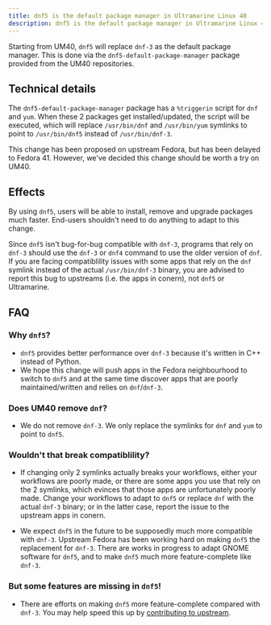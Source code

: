 ```yaml
---
title: dnf5 is the default package manager in Ultramarine Linux 40
description: dnf5 is the default package manager in Ultramarine Linux 40
---
```



Starting from UM40, `dnf5` will replace `dnf-3` as the default package manager.
This is done via the `dnf5-default-package-manager` package provided from the UM40 repositories.

## Technical details

The `dnf5-default-package-manager` package has a `%triggerin` script for `dnf` and `yum`. When these
2 packages get installed/updated, the script will be executed, which will replace `/usr/bin/dnf` and
`/usr/bin/yum` symlinks to point to `/usr/bin/dnf5` instead of `/usr/bin/dnf-3`.

This change has been proposed on upstream Fedora, but has been delayed to Fedora 41. However, we've
decided this change should be worth a try on UM40.

## Effects

By using `dnf5`, users will be able to install, remove and upgrade packages much faster. End-users
shouldn't need to do anything to adapt to this change.

Since `dnf5` isn't bug-for-bug compatible with `dnf-3`, programs that rely on `dnf-3` should use the
`dnf-3` or `dnf4` command to use the older version of `dnf`. If you are facing compatiblility issues
with some apps that rely on the `dnf` symlink instead of the actual `/usr/bin/dnf-3` binary, you are
advised to report this bug to upstreams (i.e. the apps in conern), not `dnf5` or Ultramarine.

## FAQ

### Why `dnf5`?

- `dnf5` provides better performance over `dnf-3` because it's written in C++ instead of Python.
- We hope this change will push apps in the Fedora neighbourhood to switch to `dnf5` and at the same
  time discover apps that are poorly maintained/written and relies on `dnf`/`dnf-3`.

### Does UM40 remove `dnf`?

- We do not remove `dnf-3`. We only replace the symlinks for `dnf` and `yum` to point to `dnf5`.

### Wouldn't that break compatiblility?

- If changing only 2 symlinks actually breaks your workflows, either your workflows are poorly made,
  or there are some apps you use that rely on the 2 symlinks, which evinces that those apps are
  unfortunately poorly made. Change your workflows to adapt to `dnf5` or replace `dnf` with the
  actual `dnf-3` binary; or in the latter case, report the issue to the upstream apps in conern.

- We expect `dnf5` in the future to be supposedly much more compatible with `dnf-3`. Upstream Fedora
  has been working hard on making `dnf5` the replacement for `dnf-3`. There are works in progress to
  adapt GNOME software for `dnf5`, and to make `dnf5` much more feature-complete like `dnf-3`.

### But some features are missing in `dnf5`!

- There are efforts on making `dnf5` more feature-complete compared with `dnf-3`. You may help speed
  this up by [contributing to upstream](https://github.com/rpm-software-management/dnf5/).
